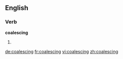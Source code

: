 ==English==

===Verb===
'''coalescing'''

# {{present participle of|coalesce}}

[[de:coalescing]]
[[fr:coalescing]]
[[vi:coalescing]]
[[zh:coalescing]]